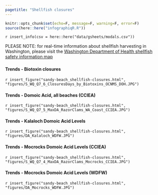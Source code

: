 ```yaml
---
pagetitle: "Shellfish closures"
---
```


```r
knitr::opts_chunk$set(echo=F, message=F, warning=F, error=F)
source(here::here("infographiqR.R"))
```

`r insert_info(csv = here::here("data/gsheets/modals.csv"))`

PLEASE NOTE: for real-time information about shellfish harvesting in Washington, please visit the [Washington Department of Health shellfish safety information map](https://fortress.wa.gov/doh/biotoxin/biotoxin.htm)

### {.tabset}

#### Trends - Biotoxin closures

`r insert_figure("sandy-beach_shellfish-closures.html", "figures/S_WQ_Q7_6_ClosuresDays_by_Biotoxins_OCNMS_DOH.JPG")`

#### Trends - Domoic Acid, all beaches (CCIEA)

`r insert_figure("sandy-beach_shellfish-closures.html", "figures/S_WQ_Q7_5_MaxDA_RazorClams_WA_Coast_CCIEA.JPG")`

#### Trends - Kalaloch Domoic Acid Levels

`r insert_figure("sandy-beach_shellfish-closures.html", "figures/DA_Kalaloch_WDFW.JPG")`

#### Trends - Mocrocks Domoic Acid Levels (CCIEA)

`r insert_figure("sandy-beach_shellfish-closures.html", "figures/S_WQ_Q7_4_MaxDA_RazorClams_Mocrocks_CCIEA.JPG")`

#### Trends - Mocrocks Domoic Acid Levels (WDFW)

`r insert_figure("sandy-beach_shellfish-closures.html", "figures/DA_Mocrocks_WDFW.JPG")`
